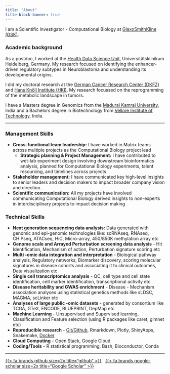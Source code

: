 ```yaml
---
title: "About"
title-block-banner: true
---
```


I am a Scientific Investigator - Computational Biology at [GlaxoSmithKline (GSK)](https://www.gsk.com/en-gb/). 

### Academic background

As a postdoc, I worked at the [Health Data Science Unit](https://www.hdsu.org/), Universitätsklinikum Heidelberg, Germany. My research focused on identifying the enhancer-driven regulatory subtypes in Neuroblastoma and understanding its developmental origins.

I did my doctoral research at the [German Cancer Research Center (DKFZ)](https://www.dkfz.de/en/index.html) and [Hans Knöll Institute (HKI)](http://www.leibniz-hki.de/en/home.html). My research focussed on the reprogramming of the metabolic landscape in tumors.

I have a Masters degree in Genomics from the [Madurai Kamraj University](http://www.genomicsmku.org/), India and a Bachelors degree in Biotechnology from [Vellore Institute of Technology](http://www.vit.ac.in/), India.

---

### Management Skills

- **Cross-functional team leadership:** I have worked in Matrix teams across multiple projects as the Computational Biology project lead
  - **Strategic planning & Project Management:** I have contributed to wet-lab experiment design involving downstream bioinformatics analysis, planned for Computational Biology experiments, talent resourcing, and timelines across projects
- **Stakeholder management:** I have communicated key high-level insights to senior leaders and decision makers to impact broader company vision and direction.
- **Scientific communication:** All my projects have involved communicating Computational Biology derived insights to non-experts in interdisciplinary projects to impact decision making


### Technical Skills

- **Next generation sequencing data analysis:**  Data generated with genomic and epi-genomic technologies like: scRNAseq, RNAseq, CHIPseq, ATACseq, HiC, Micro-array, 450/850K methylation array etc
- **Genome scale and Arrayed Perturbation screening data analysis** - Hit Identification, Mechanism of action, Perturbation signature scoring etc
- **Multi -omic data integration and interpretation** - Biological pathway analysis, Regulatory networks, Biomarker discovery, scoring molecular signatures in disease cohorts and associating it to clinical outcomes, Data visualization etc 
- **Single cell transcriptomics analysis** - QC, cell type and cell state identification, cell marker identification, transcriptional activity etc
- **Disease heritability and GWAS enrichment** - Disease - Mechanism association analyses using statistical genetics methods like sLDSC, MAGMA, scLinker etc
- **Analyses of large public -omic datasets** - generated by consortium like TCGA, GTeX, ENCODE, BLUEPRINT, DepMap etc
- **Machine Learning** - Unsupervised and Supervised learning, Classification and Feature selection (using R packages like caret, glmnet etc)
- **Reproducible research** - [Git/Github](https://github.com/ashwini-kr-sharma/), Rmarkdown, Plotly, ShinyApps, Snakemake, [Docker](https://hub.docker.com/u/ashwinikrsharma)
- **Cloud Computing** - Open Stack, Google Cloud
- **Coding/Tools** - R statistical programming, Bash, Bioconductor, Conda

---

::: {#landing-icons}
[{{< fa brands github size=2x title="github" >}}](https://github.com/ashwini-kr-sharma/){target="_blank"} &nbsp; 
[{{< fa brands google-scholar size=2x title="Google Scholar" >}}](https://goo.gl/tvIoC2){target="_blank"}
:::